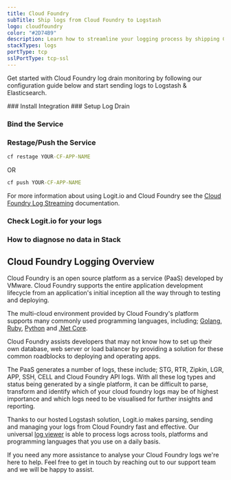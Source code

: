 ```yaml
---
title: Cloud Foundry
subTitle: Ship logs from Cloud Foundry to Logstash
logo: cloudfoundry
color: "#2D74B9"
description: Learn how to streamline your logging process by shipping Cloud Foundry logs to your Logit.io Logstash instance.
stackTypes: logs
portType: tcp
sslPortType: tcp-ssl
---
```



Get started with Cloud Foundry log drain monitoring by following our configuration 
guide below and start sending logs to Logstash & Elasticsearch.

<Steps>
  ### Install Integration
  <InstallIntegration/>
  ### Setup Log Drain

  <SetupLogDrain />

  ### Bind the Service

  <BindService />

  ### Restage/Push the Service

  ```cmd copy
  cf restage YOUR-CF-APP-NAME
  ```

  OR

  ```cmd copy
  cf push YOUR-CF-APP-NAME
  ```

  For more information about using Logit.io and Cloud Foundry see 
  the [Cloud Foundry Log Streaming](https://docs.cloudfoundry.org/devguide/services/log-management-thirdparty-svc.html#logit) documentation.

  ### Check Logit.io for your logs

  <LaunchStack utmMedium="logs" utmCampaign="cloudfoundry" source="cloudfoundry" />

  ### How to diagnose no data in Stack

  <DiagnoseNoData />

</Steps>

## Cloud Foundry Logging Overview

Cloud Foundry is an open source platform as a service (PaaS) developed by VMware. 
Cloud Foundry supports the entire application development lifecycle from an 
application's initial inception all the way through to testing and deploying. 

The multi-cloud environment provided by Cloud Foundry's platform supports many 
commonly used programming languages, including; [Golang](/integrations/log-management/languages-and-libraries/golang), 
[Ruby](/integrations/log-management/languages-and-libraries/ruby), [Python](/integrations/log-management/languages-and-libraries/python) and [.Net Core](/integrations/log-management/languages-and-libraries/dotnet).

Cloud Foundry assists developers that may not know how to set up their own database, web server 
or load balancer by providing a solution for these common roadblocks to deploying and operating apps.

The PaaS generates a number of logs, these include; STG, RTR, Zipkin, LGR, APP, SSH, 
CELL and Cloud Foundry API logs. With all these log types and status being generated 
by a single platform, it can be difficult to parse, transform and identify which of 
your cloud foundry logs may be of highest importance and which logs need to be 
visualised for further insights and reporting.

Thanks to our hosted Logstash solution, Logit.io makes parsing, sending and managing 
your logs from Cloud Foundry fast and effective. Our universal [log viewer](https://logit.io/solutions/log-viewer) 
is able to process logs across tools, platforms and programming languages that you use on a daily basis.

If you need any more assistance to analyse your Cloud Foundry logs we're here to help. 
Feel free to get in touch by reaching out to our support team <IntercomButton text="via Intercom" /> and we will be happy to assist.